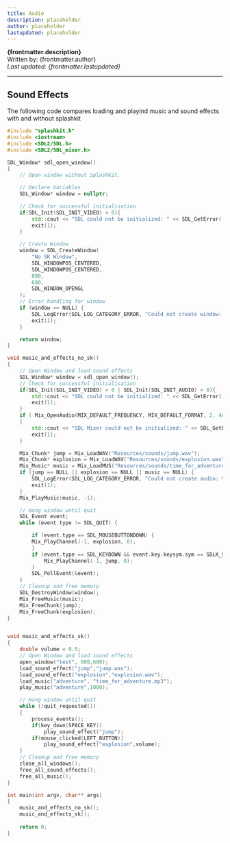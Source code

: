 ```yaml
---
title: Audio
description: placeholder
author: placeholder
lastupdated: placeholder
---
```



**{frontmatter.description}**  
Written by: {frontmatter.author}  
_Last updated: {frontmatter.lastupdated}_

---

## Sound Effects
The following code compares loading and playind music and sound effects with and without splashkit
```cpp
#include "splashkit.h"
#include <iostream>
#include <SDL2/SDL.h>
#include <SDL2/SDL_mixer.h>

SDL_Window* sdl_open_window()
{
    // Open window without SplashKit.

    // Declare Variables
    SDL_Window* window = nullptr;

    // Check for successful initialisation
    if(SDL_Init(SDL_INIT_VIDEO) < 0){
        std::cout << "SDL could not be initialized: " << SDL_GetError();
        exit(1);
    }

    // Create Window
    window = SDL_CreateWindow(
        "No SK Window",                  
        SDL_WINDOWPOS_CENTERED,            
        SDL_WINDOWPOS_CENTERED,   
        800,                               
        600,                               
        SDL_WINDOW_OPENGL                  
    );
    // Error handling for window
    if (window == NULL) {
        SDL_LogError(SDL_LOG_CATEGORY_ERROR, "Could not create window: %s\n", SDL_GetError());
        exit(1);
    }   

    return window;
}

void music_and_effects_no_sk()
{
    // Open Window and load sound effects
    SDL_Window* window = sdl_open_window();
    // Check for successful initialisation
    if(SDL_Init(SDL_INIT_VIDEO) < 0 | SDL_Init(SDL_INIT_AUDIO) < 0){
        std::cout << "SDL could not be initialized: " << SDL_GetError();
        exit(1);
    }
    if ( Mix_OpenAudio(MIX_DEFAULT_FREQUENCY, MIX_DEFAULT_FORMAT, 2, 4096 ) < 0 )
    {
        std::cout << "SDL Mixer could not be initialized: " << SDL_GetError();
        exit(1);
    }

    Mix_Chunk* jump = Mix_LoadWAV("Resources/sounds/jump.wav");
    Mix_Chunk* explosion = Mix_LoadWAV("Resources/sounds/explosion.wav");
    Mix_Music* music = Mix_LoadMUS("Resources/sounds/time_for_adventure.mp3");
    if (jump == NULL || explosion == NULL || music == NULL) {
        SDL_LogError(SDL_LOG_CATEGORY_ERROR, "Could not create audio: %s\n", Mix_GetError());
        exit(1);
    }   
    Mix_PlayMusic(music, -1);

    // Hang window until quit
    SDL_Event event;
    while (event.type != SDL_QUIT) {

        if (event.type == SDL_MOUSEBUTTONDOWN) {
        Mix_PlayChannel(-1, explosion, 0);
        }
        if (event.type == SDL_KEYDOWN && event.key.keysym.sym == SDLK_SPACE) {
            Mix_PlayChannel(-1, jump, 0);
        }
        SDL_PollEvent(&event);
    }
    // Cleanup and free memory
    SDL_DestroyWindow(window);
    Mix_FreeMusic(music);
    Mix_FreeChunk(jump);
    Mix_FreeChunk(explosion);
}


void music_and_effects_sk()
{
    double volume = 0.5;
    // Open Window and load sound effects
    open_window("test", 600,600);
    load_sound_effect("jump","jump.wav");
    load_sound_effect("explosion","explosion.wav");
    load_music("adventure", "time_for_adventure.mp3");
    play_music("adventure",1000);

    // Hang window until quit
    while (!quit_requested())
    {
        process_events();
        if(key_down(SPACE_KEY)) 
            play_sound_effect("jump");
        if(mouse_clicked(LEFT_BUTTON))
            play_sound_effect("explosion",volume);
    }
    // Cleanup and free memory
    close_all_windows();
    free_all_sound_effects();
    free_all_music();
}

int main(int argv, char** args)
{
    music_and_effects_no_sk();
    music_and_effects_sk();
    
    return 0;
}
```